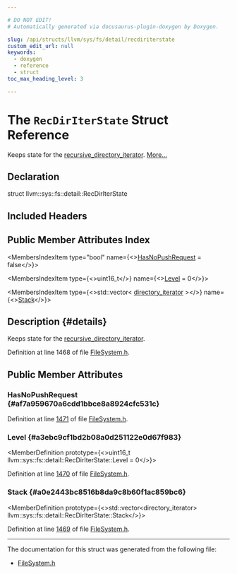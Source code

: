 ```yaml
---

# DO NOT EDIT!
# Automatically generated via docusaurus-plugin-doxygen by Doxygen.

slug: /api/structs/llvm/sys/fs/detail/recdiriterstate
custom_edit_url: null
keywords:
  - doxygen
  - reference
  - struct
toc_max_heading_level: 3

---
```





# The `RecDirIterState` Struct Reference

<DoxygenPage pluginConfig={pluginConfig}>

Keeps state for the <a href="/docs/api/classes/llvm/sys/fs/recursive-directory-iterator">recursive&#95;directory&#95;iterator</a>. <a href="#details">More...</a>

## Declaration

<CodeBlock>struct llvm::sys::fs::detail::RecDirIterState</CodeBlock>

## Included Headers

<IncludesList>
<IncludesListItem
  filePath="llvm/Support/FileSystem.h"
  permalink="/docs/api/files/include/include/llvm/include/llvm/support/filesystem-h"
  isLocal="true" />
</IncludesList>

## Public Member Attributes Index

<MembersIndex>

<MembersIndexItem
  type="bool"
  name={<><a href="#af7a959670a6cdd1bbce8a8924cfc531c">HasNoPushRequest</a> = false</>}>
</MembersIndexItem>

<MembersIndexItem
  type={<>uint16&#95;t</>}
  name={<><a href="#a3ebc9cf1bd2b08a0d251122e0d67f983">Level</a> = 0</>}>
</MembersIndexItem>

<MembersIndexItem
  type={<>std::vector&lt; <a href="/docs/api/classes/llvm/sys/fs/directory-iterator">directory&#95;iterator</a> &gt;</>}
  name={<><a href="#a0e2443bc8516b8da9c8b60f1ac859bc6">Stack</a></>}>
</MembersIndexItem>

</MembersIndex>

## Description {#details}

Keeps state for the <a href="/docs/api/classes/llvm/sys/fs/recursive-directory-iterator">recursive&#95;directory&#95;iterator</a>.

Definition at line 1468 of file <a href="/docs/api/files/include/include/llvm/include/llvm/support/filesystem-h">FileSystem.h</a>.

<SectionDefinition>

## Public Member Attributes

### HasNoPushRequest {#af7a959670a6cdd1bbce8a8924cfc531c}

<MemberDefinition
  prototype="bool llvm::sys::fs::detail::RecDirIterState::HasNoPushRequest = false">

Definition at line <a href="/docs/api/files/include/include/llvm/include/llvm/support/filesystem-h/#l01471">1471</a> of file <a href="/docs/api/files/include/include/llvm/include/llvm/support/filesystem-h">FileSystem.h</a>.
</MemberDefinition>

### Level {#a3ebc9cf1bd2b08a0d251122e0d67f983}

<MemberDefinition
  prototype={<>uint16&#95;t llvm::sys::fs::detail::RecDirIterState::Level = 0</>}>

Definition at line <a href="/docs/api/files/include/include/llvm/include/llvm/support/filesystem-h/#l01470">1470</a> of file <a href="/docs/api/files/include/include/llvm/include/llvm/support/filesystem-h">FileSystem.h</a>.
</MemberDefinition>

### Stack {#a0e2443bc8516b8da9c8b60f1ac859bc6}

<MemberDefinition
  prototype={<>std::vector&lt;directory&#95;iterator&gt; llvm::sys::fs::detail::RecDirIterState::Stack</>}>

Definition at line <a href="/docs/api/files/include/include/llvm/include/llvm/support/filesystem-h/#l01469">1469</a> of file <a href="/docs/api/files/include/include/llvm/include/llvm/support/filesystem-h">FileSystem.h</a>.
</MemberDefinition>

</SectionDefinition>

<hr/>

The documentation for this struct was generated from the following file:

<ul>
<li><a href="/docs/api/files/include/include/llvm/include/llvm/support/filesystem-h">FileSystem.h</a></li>
</ul>

</DoxygenPage>

